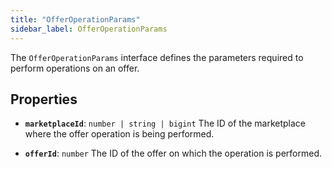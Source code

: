 ```yaml
---
title: "OfferOperationParams"
sidebar_label: OfferOperationParams
---
```


The `OfferOperationParams` interface defines the parameters required to perform operations on an offer.

## Properties

- **`marketplaceId`**: `number | string | bigint`
The ID of the marketplace where the offer operation is being performed.

- **`offerId`**: `number`
The ID of the offer on which the operation is performed.
